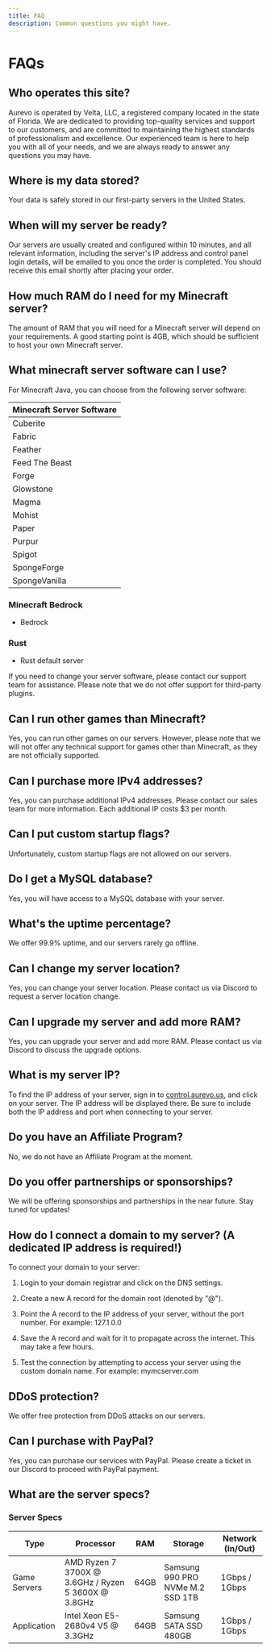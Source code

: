 ```yaml
---
title: FAQ
description: Common questions you might have.
---
```


# FAQs

## Who operates this site?

Aurevo is operated by Velta, LLC, a registered company located in the state of
Florida. We are dedicated to providing top-quality services and support to our
customers, and are committed to maintaining the highest standards of
professionalism and excellence. Our experienced team is here to help you with
all of your needs, and we are always ready to answer any questions you may have.

## Where is my data stored?

Your data is safely stored in our first-party servers in the United States.

## When will my server be ready?

Our servers are usually created and configured within 10 minutes, and all
relevant information, including the server's IP address and control panel login
details, will be emailed to you once the order is completed. You should receive
this email shortly after placing your order.

## How much RAM do I need for my Minecraft server?

The amount of RAM that you will need for a Minecraft server will depend on your
requirements. A good starting point is 4GB, which should be sufficient to host
your own Minecraft server.

## What minecraft server software can I use?

For Minecraft Java, you can choose from the following server software:

| Minecraft Server Software |
| ------------------------- |
| Cuberite                  |
| Fabric                    |
| Feather                   |
| Feed The Beast            |
| Forge                     |
| Glowstone                 |
| Magma                     |
| Mohist                    |
| Paper                     |
| Purpur                    |
| Spigot                    |
| SpongeForge               |
| SpongeVanilla             |

### Minecraft Bedrock

- Bedrock

### Rust

- Rust default server

If you need to change your server software, please contact our support team for
assistance. Please note that we do not offer support for third-party plugins.

## Can I run other games than Minecraft?

Yes, you can run other games on our servers. However, please note that we will
not offer any technical support for games other than Minecraft, as they are not
officially supported.

## Can I purchase more IPv4 addresses?

Yes, you can purchase additional IPv4 addresses. Please contact our sales team
for more information. Each additional IP costs $3 per month.

## Can I put custom startup flags?

Unfortunately, custom startup flags are not allowed on our servers.

## Do I get a MySQL database?

Yes, you will have access to a MySQL database with your server.

## What's the uptime percentage?

We offer 99.9% uptime, and our servers rarely go offline.

## Can I change my server location?

Yes, you can change your server location. Please contact us via Discord to
request a server location change.

## Can I upgrade my server and add more RAM?

Yes, you can upgrade your server and add more RAM. Please contact us via Discord
to discuss the upgrade options.

## What is my server IP?

To find the IP address of your server, sign in to
[control.aurevo.us](https://control.aurevo.us), and click on your server. The IP
address will be displayed there. Be sure to include both the IP address and port
when connecting to your server.

## Do you have an Affiliate Program?

No, we do not have an Affiliate Program at the moment.

## Do you offer partnerships or sponsorships?

We will be offering sponsorships and partnerships in the near future. Stay tuned
for updates!

## How do I connect a domain to my server? (A dedicated IP address is required!)

To connect your domain to your server:

1. Login to your domain registrar and click on the DNS settings.

2. Create a new A record for the domain root (denoted by "@").

3. Point the A record to the IP address of your server, without the port number.
   For example: 127.1.0.0

4. Save the A record and wait for it to propagate across the internet. This may
   take a few hours.

5. Test the connection by attempting to access your server using the custom
   domain name. For example: mymcserver.com

## DDoS protection?

We offer free protection from DDoS attacks on our servers.

## Can I purchase with PayPal?

Yes, you can purchase our services with PayPal. Please create a ticket in our
Discord to proceed with PayPal payment.

## What are the server specs?

### Server Specs

| Type         | Processor                                           | RAM  | Storage                          | Network (In/Out) |
| ------------ | --------------------------------------------------- | ---- | -------------------------------- | ---------------- |
| Game Servers | AMD Ryzen 7 3700X @ 3.6GHz / Ryzen 5 3600X @ 3.8GHz | 64GB | Samsung 990 PRO NVMe M.2 SSD 1TB | 1Gbps / 1Gbps    |
| Application  | Intel Xeon E5-2680v4 V5 @ 3.3GHz                    | 64GB | Samsung SATA SSD 480GB           | 1Gbps / 1Gbps    |
